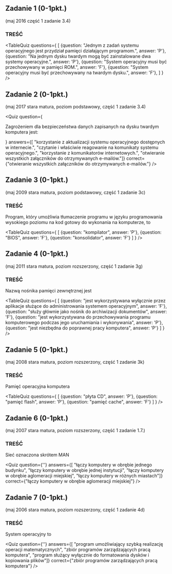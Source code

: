 
## Zadanie 1 (0-1pkt.)
(maj 2016 część 1 zadanie 3.4)

### TREŚĆ

<TableQuiz 
    questions={
      [
        {question: "Jednym z zadań systemu operacyjnego jest przydział pamięci działającym programom.", answer: 'P'},
        {question: "Na jednym dysku twardym mogą być zainstalowane dwa systemy operacyjne.", answer: 'P'},
        {question: "System operacyjny musi być przechowywany w pamięci ROM.", answer: 'F'},
        {question: "System operacyjny musi być przechowywany na twardym dysku.", answer: 'F'},
      ]
    }
/>


## Zadanie 2 (0-1pkt.)
(maj 2017 stara matura, poziom podstawowy, część 1 zadanie 3.4)

<Quiz 
    question={
        <p>
          Zagrożeniem dla bezpieczeństwa danych zapisanych na dysku twardym komputera jest:  
        </p>
    }
    answers={[
        "korzystanie z aktualizacji systemu operacyjnego dostępnych w internecie.",
        "czytanie i właściwie reagowanie na komunikaty systemu operacyjnego.",
        "korzystanie z komunikatorów internetowych.",
        "otwieranie wszystkich załączników do otrzymywanych e-mailów."]}
    correct={"otwieranie wszystkich załączników do otrzymywanych e-mailów."}
/>

## Zadanie 3 (0-1pkt.)
(maj 2009 stara matura, poziom podstawowy, część 1 zadanie 3c)

### TREŚĆ 
Program, który umożliwia tłumaczenie programu w języku programowania wysokiego
poziomu na kod gotowy do wykonania na komputerze, to 

<TableQuiz 
    questions={
      [
        {question: "kompilator", answer: 'P'},
        {question: "BIOS", answer: 'F'},
        {question: "konsolidator", answer: 'F'}
      ]
    }
/>

## Zadanie 4 (0-1pkt.)
(maj 2011 stara matura, poziom rozszerzony, część 1 zadanie 3g)

### TREŚĆ 
Nazwą nośnika pamięci zewnętrznej jest 

<TableQuiz 
    questions={
      [
        {question: "jest wykorzystywana wyłącznie przez aplikacje służące do administrowania systemem operacyjnym", answer: 'F'},
        {question: "służy głównie jako nośnik do archiwizacji dokumentów", answer: 'F'},
        {question: "jest wykorzystywana do przechowywania programu komputerowego podczas jego uruchamiania i wykonywania", answer: 'P'},
        {question: "jest niezbędna do poprawnej pracy komputera", answer: 'P'}
      ]
    }
/>

## Zadanie 5 (0-1pkt.)
(maj 2008 stara matura, poziom rozszerzony, część 1 zadanie 3k)

### TREŚĆ 
Pamięć operacyjna komputera  

<TableQuiz 
    questions={
      [
        {question: "płyta CD", answer: 'P'},
        {question: "pamięć flash", answer: 'P'},
        {question: "pamięć cache", answer: 'F'}
      ]
    }
/>

## Zadanie 6 (0-1pkt.)
(maj 2007 stara matura, poziom rozszerzony, część 1 zadanie 1.7.)

### TREŚĆ
Sieć oznaczona skrótem MAN

<Quiz 
    question={''}
    answers={[
        "łączy komputery w obrębie jednego budynku",
        "łączy komputery w obrębie jednej instytucji",
        "łączy komputery w obrębie aglomeracji miejskiej",
        "łączy komputery w różnych miastach"]}
    correct={"łączy komputery w obrębie aglomeracji miejskiej"}
/>

## Zadanie 7 (0-1pkt.)
(maj 2006 stara matura, poziom rozszerzony, część 1 zadanie 4d)

### TREŚĆ
System operacyjny to

<Quiz 
    question={''}
    answers={[
        "program umożliwiający szybką realizację operacji matematycznych",
        "zbiór programów zarządzających pracą komputera",
        "program służący wyłącznie do formatowania dysków i kopiowania plików"]}
    correct={"zbiór programów zarządzających pracą komputera"}
/>
